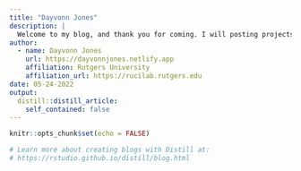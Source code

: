 ```yaml
---
title: "Dayvonn Jones"
description: |
  Welcome to my blog, and thank you for coming. I will posting projects and updates to share with you!
author:
  - name: Dayvonn Jones
    url: https://dayvonnjones.netlify.app
    affiliation: Rutgers University
    affiliation_url: https://rucilab.rutgers.edu
date: 05-24-2022
output:
  distill::distill_article:
    self_contained: false
---
```


```r
knitr::opts_chunk$set(echo = FALSE)

# Learn more about creating blogs with Distill at:
# https://rstudio.github.io/distill/blog.html

```



